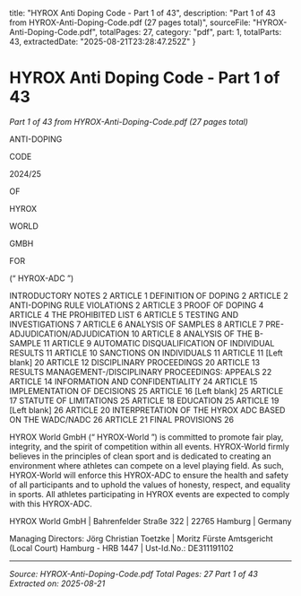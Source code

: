   title: "HYROX Anti Doping Code - Part 1 of 43",
  description: "Part 1 of 43 from HYROX-Anti-Doping-Code.pdf (27 pages total)",
  sourceFile: "HYROX-Anti-Doping-Code.pdf",
  totalPages: 27,
  category: "pdf",
  part: 1,
  totalParts: 43,
  extractedDate: "2025-08-21T23:28:47.252Z"
}

# HYROX Anti Doping Code - Part 1 of 43

*Part 1 of 43 from HYROX-Anti-Doping-Code.pdf (27 pages total)*

ANTI-DOPING

CODE

2024/25

OF

HYROX

WORLD

GMBH

FOR

(“
HYROX-ADC
”)

INTRODUCTORY NOTES 2
ARTICLE 1 DEFINITION OF DOPING 2
ARTICLE 2 ANTI-DOPING RULE VIOLATIONS 2
ARTICLE 3 PROOF OF DOPING 4
ARTICLE 4 THE PROHIBITED LIST 6
ARTICLE 5 TESTING AND INVESTIGATIONS 7
ARTICLE 6 ANALYSIS OF SAMPLES 8
ARTICLE 7 PRE-ADJUDICATION/ADJUDICATION 10
ARTICLE 8 ANALYSIS OF THE B-SAMPLE 11
ARTICLE 9 AUTOMATIC DISQUALIFICATION OF INDIVIDUAL RESULTS 11
ARTICLE 10 SANCTIONS ON INDIVIDUALS 11
ARTICLE 11 [Left blank] 20
ARTICLE 12 DISCIPLINARY PROCEEDINGS 20
ARTICLE 13 RESULTS MANAGEMENT-/DISCIPLINARY PROCEEDINGS: APPEALS 22
ARTICLE 14 INFORMATION AND CONFIDENTIALITY 24
ARTICLE 15 IMPLEMENTATION OF DECISIONS 25
ARTICLE 16 [Left blank] 25
ARTICLE 17 STATUTE OF LIMITATIONS 25
ARTICLE 18 EDUCATION 25
ARTICLE 19 [Left blank] 26
ARTICLE 20 INTERPRETATION OF THE HYROX ADC BASED ON THE WADC/NADC 26
ARTICLE 21 FINAL PROVISIONS 26

HYROX World GmbH (“
HYROX-World
”) is committed to promote fair play, integrity, and the
spirit of competition within all events. HYROX-World firmly believes in the principles of clean
sport and is dedicated to creating an environment where athletes can compete on a level
playing field. As such, HYROX-World will enforce this HYROX-ADC to ensure the health and
safety of all participants and to uphold the values of honesty, respect, and equality in sports.
All athletes participating in HYROX events are expected to comply with this HYROX-ADC.

HYROX World GmbH | Bahrenfelder Straße 322 | 22765 Hamburg | Germany

Managing Directors: Jörg Christian Toetzke | Moritz Fürste
Amtsgericht (Local Court) Hamburg - HRB 1447 | Ust-Id.No.: DE311191102

---

*Source: HYROX-Anti-Doping-Code.pdf*
*Total Pages: 27*
*Part 1 of 43*
*Extracted on: 2025-08-21*
